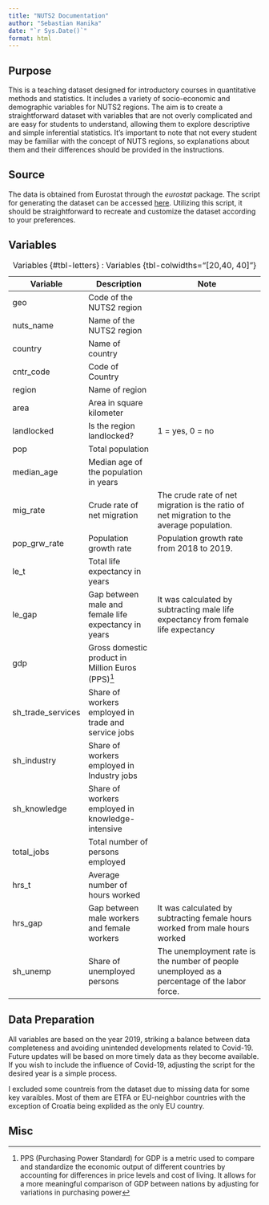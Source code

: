 ```yaml
---
title: "NUTS2 Documentation"
author: "Sebastian Hanika"
date: "`r Sys.Date()`"
format: html
---
```


## Purpose

This is a teaching dataset designed for introductory courses in quantitative methods and statistics. It includes a variety of socio-economic and demographic variables for NUTS2 regions. The aim is to create a straightforward dataset with variables that are not overly complicated and are easy for students to understand, allowing them to explore descriptive and simple inferential statistics. It's important to note that not every student may be familiar with the concept of NUTS regions, so explanations about them and their differences should be provided in the instructions.

## Source

The data is obtained from Eurostat through the *eurostat* package. The script for generating the dataset can be accessed [here](https://github.com/sebhanika/stats_teaching/blob/main/stats_scrips/prep_data_NUTS2.r). Utilizing this script, it should be straightforward to recreate and customize the dataset according to your preferences.



## Variables


| Variable         | Description                                          | Note                                                                                         |
|------------------|------------------------------------------------------|----------------------------------------------------------------------------------------------|
| geo              | Code of the NUTS2 region                             |                                                                                              |
| nuts_name        | Name of the NUTS2 region                             |                                                                                              |
| country          | Name of country                                      |                                                                                              |
| cntr_code        | Code of Country                                      |                                                                                              |
| region           | Name of region                                       |                                                                                              |
| area             | Area in square kilometer                             |                                                                                              |
| landlocked       | Is the region landlocked?                            | 1 = yes, 0 = no                                                                              |
| pop              | Total population                                     |                                                                                              |
| median_age       | Median age of the population in years                |                                                                                              |
| mig_rate         | Crude rate of net migration                          | The crude rate of net migration is the ratio of net migration to the average population.     |
| pop_grw_rate     | Population growth rate                               | Population growth rate from 2018 to 2019.                                                    |
| le_t             | Total life expectancy in years                       |                                                                                              |
| le_gap           | Gap between male and female life expectancy in years | It was calculated by subtracting male life expectancy from female life expectancy            |
| gdp              | Gross domestic product in Million Euros (PPS)^[PPS (Purchasing Power Standard) for GDP is a metric used to compare and standardize the economic output of different countries by accounting for differences in price levels and cost of living. It allows for a more meaningful comparison of GDP between nations by adjusting for variations in purchasing power]                                                                    |                                                                                              |
| sh_trade_services| Share of workers employed in trade and service jobs  |                                                                                              |
| sh_industry      | Share of workers employed in Industry jobs           |                                                                                              |
| sh_knowledge     | Share of workers employed in knowledge-intensive     |                                                                                              |
| total_jobs       | Total number of persons employed                     |                                                                                              |
| hrs_t            | Average number of hours worked                       |                                                                                              |
| hrs_gap          | Gap between male workers and female workers          | It was calculated by subtracting female hours worked from male hours worked                  |
| sh_unemp         | Share of unemployed persons                          | The unemployment rate is the number of people unemployed as a percentage of the labor force. |

: Variables {#tbl-letters}
: Variables {tbl-colwidths="[20,40, 40]"}

## Data Preparation

All variables are based on the year 2019, striking a balance between data completeness and avoiding unintended developments related to Covid-19. Future updates will be based on more timely data as they become available. If you wish to include the influence of Covid-19, adjusting the script for the desired year is a simple process.

I excluded some countreis from the dataset due to missing data for some key varaibles. Most of them are ETFA or EU-neighbor countries with the exception of Croatia being explided as the only EU country.

## Misc

